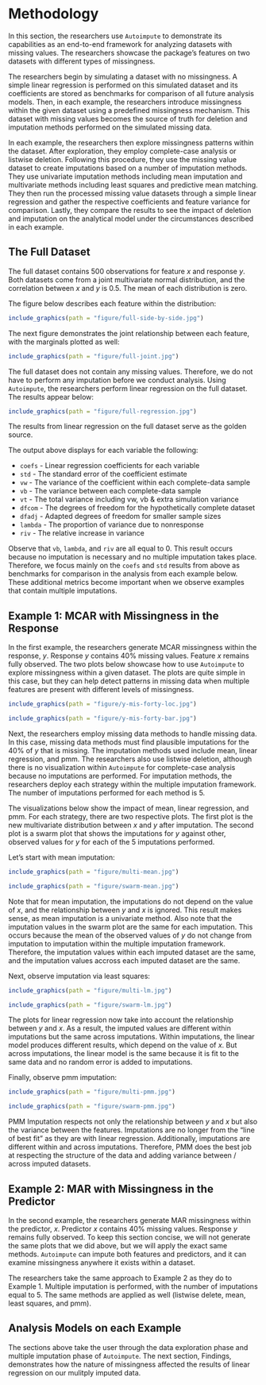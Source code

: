 # Methodology {.unnumbered}

In this section, the researchers use `Autoimpute` to demonstrate its capabilities as an end-to-end framework for analyzing datasets with missing values. The researchers showcase the package's features on two datasets with different types of missingness. 

The researchers begin by simulating a dataset with no missingness. A simple linear regression is performed on this simulated dataset and its coefficients are stored as benchmarks for comparison of all future analysis models. Then, in each example, the researchers introduce missingness within the given dataset using a predefined missingness mechanism. This dataset with missing values becomes the source of truth for deletion and imputation methods performed on the simulated missing data.

In each example, the researchers then explore missingness patterns within the dataset. After exploration, they employ complete-case analysis or listwise deletion. Following this procedure, they use the missing value dataset to create imputations based on a number of imputation methods. They use univariate imputation methods including mean imputation and multivariate methods including least squares and predictive mean matching. They then run the processed missing value datasets through a simple linear regression and gather the respective coefficients and feature variance for comparison. Lastly, they compare the results to see the impact of deletion and imputation on the analytical model under the circumstances described in each example.

## The Full Dataset {.unnumbered}

The full dataset contains 500 observations for feature $x$ and response $y$. Both datasets come from a joint multivariate normal distribution, and the correlation between $x$ and $y$ is $0.5$. The mean of each distribution is zero.

The figure below describes each feature within the distribution: 

```r
include_graphics(path = "figure/full-side-by-side.jpg")
```

The next figure demonstrates the joint relationship between each feature, with the marginals plotted as well:

```r
include_graphics(path = "figure/full-joint.jpg")
```

The full dataset does not contain any missing values. Therefore, we do not have to perform any imputation before we conduct analysis. Using `Autoimpute`, the researchers perform linear regression on the full dataset. The results appear below:

```r
include_graphics(path = "figure/full-regression.jpg")
```

The results from linear regression on the full dataset serve as the golden source. 

The output above displays for each variable the following:

* `coefs` - Linear regression coefficients for each variable  
* `std` - The standard error of the coefficient estimate  
* `vw` - The variance of the coefficient within each complete-data sample  
* `vb` - The variance between each complete-data sample  
* `vt` - The total variance including vw, vb & extra simulation variance    
* `dfcom` - The degrees of freedom for the hypothetically complete dataset     
* `dfadj` - Adapted degrees of freedom for smaller sample sizes    
* `lambda` - The proportion of variance due to nonresponse    
* `riv` - The relative increase in variance  

Observe that `vb`, `lambda`, and `riv` are all equal to 0. This result occurs because no imputation is necessary and no multiple imputation takes place. Therefore, we focus mainly on the `coefs` and `std` results from above as benchmarks for comparison in the  analysis from each example below. These additional metrics become important when we observe examples that contain multiple imputations.

## Example 1: MCAR with Missingness in the Response {.unnumbered}

In the first example, the researchers generate MCAR missingness within the response, $y$. Response $y$ contains 40% missing values. Feature $x$ remains fully observed. The two plots below showcase how to use `Autoimpute` to explore missingness within a given dataset. The plots are quite simple in this case, but they can help detect patterns in missing data when multiple features are present with different levels of missingness.

```r
include_graphics(path = "figure/y-mis-forty-loc.jpg")
```

```r
include_graphics(path = "figure/y-mis-forty-bar.jpg")
```

Next, the researchers employ missing data methods to handle missing data. In this case, missing data methods must find plausible imputations for the 40% of $y$ that is missing. The imputation methods used include mean, linear regression, and pmm. The researchers also use listwise deletion, although there is no visualization within `Autoimpute` for complete-case analysis because no imputations are performed. For imputation methods, the researchers deploy each strategy within the multiple imputation framework. The number of imputations performed for each method is 5.

The visualizations below show the impact of mean, linear regression, and pmm. For each strategy, there are two respective plots. The first plot is the new multivariate distribution between $x$ and $y$ after imputation. The second plot is a swarm plot that shows the imputations for $y$ against other, observed values for $y$ for each of the $5$ imputations performed. 

Let's start with mean imputation:

```r
include_graphics(path = "figure/multi-mean.jpg")
```

```r
include_graphics(path = "figure/swarm-mean.jpg")
```

Note that for mean imputation, the imputations do not depend on the value of $x$, and the relationship between $y$ and $x$ is ignored. This result makes sense, as mean imputation is a univariate method. Also note that the imputation values in the swarm plot are the same for each imputation. This occurs because the mean of the observed values of $y$ do not change from imputation to imputation within the multiple imputation framework. Therefore, the imputation values within each imputed dataset are the same, and the imputation values accross each imputed dataset are the same.

Next, observe imputation via least squares:

```r
include_graphics(path = "figure/multi-lm.jpg")
```

```r
include_graphics(path = "figure/swarm-lm.jpg")
```

The plots for linear regression now take into account the relationship between $y$ and $x$. As a result, the imputed values are different within imputations but the same across imputations. Within imputations, the linear model produces different results, which depend on the value of $x$. But across imputations, the linear model is the same because it is fit to the same data and no random error is added to imputations.

Finally, observe pmm imputation:

```r
include_graphics(path = "figure/multi-pmm.jpg")
```

```r
include_graphics(path = "figure/swarm-pmm.jpg")
```

PMM Imputation respects not only the relationship between $y$ and $x$ but also the variance between the features. Imputations are no longer from the "line of best fit" as they are with linear regression. Additionally, imputations are different within and across imputations. Therefore, PMM does the best job at respecting the structure of the data and adding variance between / across imputed datasets.

## Example 2: MAR with Missingness in the Predictor {.unnumbered}

In the second example, the researchers generate MAR missingness within the predictor, $x$. Predictor $x$ contains 40% missing values. Response $y$ remains fully observed. To keep this section concise, we will not generate the same plots that we did above, but we will apply the exact same methods. `Autoimpute` can impute both features and predictors, and it can examine missingness anywhere it exists within a dataset.

The researchers take the same approach to Example 2 as they do to Example 1. Multiple imputation is performed, with the number of imputations equal to 5. The same methods are applied as well (listwise delete, mean, least squares, and pmm).

## Analysis Models on each Example {.unnumbered}

The sections above take the user through the data exploration phase and multiple imputation phase of `Autoimpute`. The next section, Findings, demonstrates how the nature of missingness affected the results of linear regression on our mulitply imputed data.
